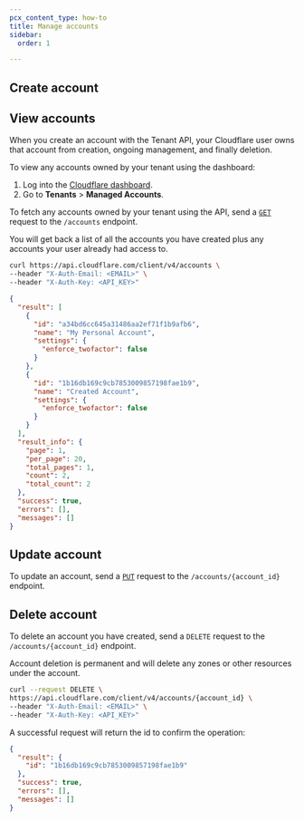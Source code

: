 ```yaml
---
pcx_content_type: how-to
title: Manage accounts
sidebar:
  order: 1

---
```



<Render file="account-preamble" />

## Create account

<Render file="account-preamble" />

<Tabs> <TabItem label="dashboard">

<Render file="create-account-dash" />

</TabItem> <TabItem label="api">

<Render file="create-account-api" />

</TabItem> </Tabs>

## View accounts

When you create an account with the Tenant API, your Cloudflare user owns that account from creation, ongoing management, and finally deletion.

<Tabs> <TabItem label="dashboard">

To view any accounts owned by your tenant using the dashboard:

1. Log into the [Cloudflare dashboard](https://dash.cloudflare.com).
2. Go to **Tenants** > **Managed Accounts**.

</TabItem> <TabItem label="api">

To fetch any accounts owned by your tenant using the API, send a [`GET`](/api/operations/accounts-list-accounts) request to the `/accounts` endpoint.

You will get back a list of all the accounts you have created plus any accounts your user already had access to.

```bash title="Request"
curl https://api.cloudflare.com/client/v4/accounts \
--header "X-Auth-Email: <EMAIL>" \
--header "X-Auth-Key: <API_KEY>"
```

```json title="Response"
{
  "result": [
    {
      "id": "a34bd6cc645a31486aa2ef71f1b9afb6",
      "name": "My Personal Account",
      "settings": {
        "enforce_twofactor": false
      }
    },
    {
      "id": "1b16db169c9cb7853009857198fae1b9",
      "name": "Created Account",
      "settings": {
        "enforce_twofactor": false
      }
    }
  ],
  "result_info": {
    "page": 1,
    "per_page": 20,
    "total_pages": 1,
    "count": 2,
    "total_count": 2
  },
  "success": true,
  "errors": [],
  "messages": []
}
```

</TabItem> </Tabs>

## Update account

To update an account, send a [`PUT`](/api/operations/accounts-update-account) request to the `/accounts/{account_id}` endpoint.

## Delete account

To delete an account you have created, send a `DELETE` request to the `/accounts/{account_id}` endpoint.

Account deletion is permanent and will delete any zones or other resources under the account.

```bash title="Request"
curl --request DELETE \
https://api.cloudflare.com/client/v4/accounts/{account_id} \
--header "X-Auth-Email: <EMAIL>" \
--header "X-Auth-Key: <API_KEY>"
```

A successful request will return the id to confirm the operation:

```json title="Response"
{
  "result": {
    "id": "1b16db169c9cb7853009857198fae1b9"
  },
  "success": true,
  "errors": [],
  "messages": []
}
```
